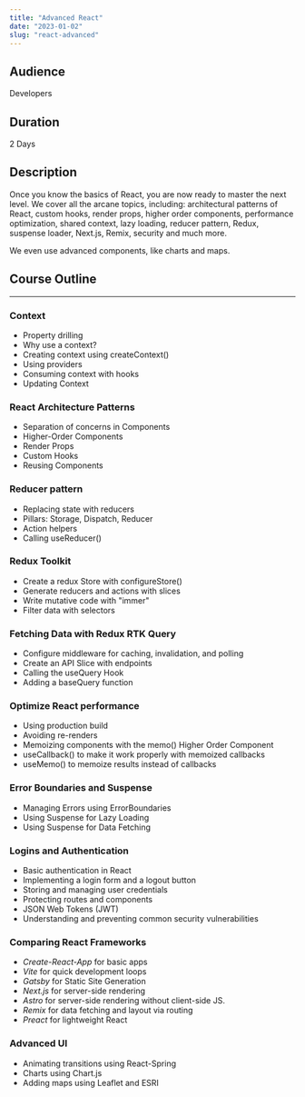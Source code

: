 ```yaml
---
title: "Advanced React"
date: "2023-01-02"
slug: "react-advanced"
---
```


## Audience

Developers

## Duration

2 Days

## Description

Once you know the basics of React, you are now ready to master the next level.
We cover all the arcane topics, including: architectural patterns of React,
custom hooks, render props, higher order components, performance optimization,
shared context, lazy loading, reducer pattern, Redux, suspense loader, Next.js,
Remix, security and much more.

We even use advanced components, like charts and maps.

## Course Outline

---

### Context

- Property drilling
- Why use a context?
- Creating context using createContext()
- Using providers
- Consuming context with hooks
- Updating Context

### React Architecture Patterns

- Separation of concerns in Components
- Higher-Order Components
- Render Props
- Custom Hooks
- Reusing Components

### Reducer pattern

- Replacing state with reducers
- Pillars: Storage, Dispatch, Reducer
- Action helpers
- Calling useReducer()

### Redux Toolkit

- Create a redux Store with configureStore()
- Generate reducers and actions with slices
- Write mutative code with "immer"
- Filter data with selectors

### Fetching Data with Redux RTK Query

- Configure middleware for caching, invalidation, and polling
- Create an API Slice with endpoints
- Calling the useQuery Hook
- Adding a baseQuery function

### Optimize React performance

- Using production build
- Avoiding re-renders
- Memoizing components with the memo() Higher Order Component
- useCallback() to make it work properly with memoized callbacks
- useMemo() to memoize results instead of callbacks

### Error Boundaries and Suspense

- Managing Errors using ErrorBoundaries
- Using Suspense for Lazy Loading
- Using Suspense for Data Fetching

### Logins and Authentication

- Basic authentication in React
- Implementing a login form and a logout button
- Storing and managing user credentials
- Protecting routes and components
- JSON Web Tokens (JWT)
- Understanding and preventing common security vulnerabilities

### Comparing React Frameworks

- _Create-React-App_ for basic apps
- _Vite_ for quick development loops
- _Gatsby_ for Static Site Generation
- _Next.js_ for server-side rendering
- _Astro_ for server-side rendering without client-side JS.
- _Remix_ for data fetching and layout via routing
- _Preact_ for lightweight React

### Advanced UI

- Animating transitions using React-Spring
- Charts using Chart.js
- Adding maps using Leaflet and ESRI
